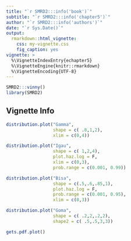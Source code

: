 ```yaml
---
title: "`r SMRD2:::info('book')`"
subtitle: "`r SMRD2:::info('chapter5')`"
author: "`r SMRD2:::info('authors')`"
date: "`r Sys.Date()`"
output: 
  rmarkdown::html_vignette:
    css: my-vignette.css
    fig_caption: yes
vignette: >
  %\VignetteIndexEntry{echapter5}
  %\VignetteEngine{knitr::rmarkdown}
  %\VignetteEncoding{UTF-8}
---
```


```r
SMRD2:::vinny()
library(SMRD2)
```

## Vignette Info

```r
distribution.plot("Gamma",
                  shape = c( .8,1,2),
                  xlim = c(0,4))

distribution.plot("Igau",
                  shape = c( 1,2,4),
                  plot.haz.log = F,
                  xlim = c(0,3),
                  prob.range = c(0.001, 0.99))

distribution.plot("Bisa",
                  shape = c(.5,.6,.85,1),
                  plot.haz.log = F, 
                  prob.range = c(0.001, 0.95),
                  xlim = c(0,3))

distribution.plot("Goma",
                  shape = c( .2,2,.2,2),
                  shape2 = c( .5,.5,3,3))
```

```r
gets.pdf.plot()
```